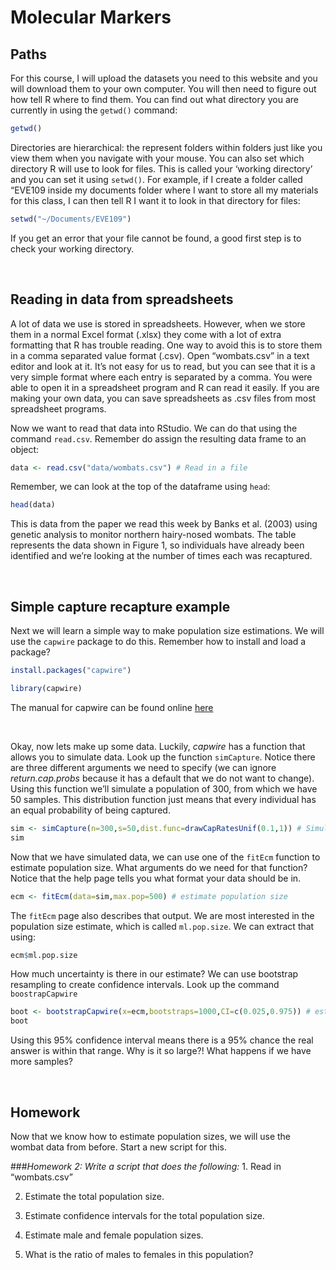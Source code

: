 # Molecular Markers

## Paths

For this course, I will upload the datasets you need to this website and you will download them to your own computer. You will then need to figure out how tell R where to find them. You can find out what directory you are currently in using the `getwd()` command:

```r
getwd()
```

Directories are hierarchical: the represent folders within folders just like you view them when you navigate with your mouse. You can also set which directory R will use to look for files. This is called your 'working directory' and you can set it using `setwd()`. For example, if I create a folder called "EVE109 inside my documents folder where I want to store all my materials for this class, I can then tell R I want it to look in that directory for files:
```r
setwd("~/Documents/EVE109")
```

If you get an error that your file cannot be found, a good first step is to check your working directory.

&nbsp;
&nbsp;
&nbsp;

## Reading in data from spreadsheets

A lot of data we use is stored in spreadsheets. However, when we store them in a normal Excel format (.xlsx) they come with a lot of extra formatting that R has trouble reading. One way to avoid this is to store them in a comma separated value format (.csv). Open "wombats.csv" in a text editor and look at it. It's not easy for us to read, but you can see that it is a very simple format where each entry is separated by a comma. You were able to open it in a spreadsheet program and R can read it easily. If you are making your own data, you can save spreadsheets as .csv files from most spreadsheet programs.

Now we want to read that data into RStudio. We can do that using the command `read.csv`. Remember do assign the resulting data frame to an object:

```r
data <- read.csv("data/wombats.csv") # Read in a file
```

Remember, we can look at the top of the dataframe using `head`:
```r
head(data)
```

This is data from the paper we read this week by Banks et al. (2003) using genetic analysis to monitor northern hairy-nosed wombats. The table represents the data shown in Figure 1, so individuals have already been identified and we're looking at the number of times each was recaptured.

&nbsp;
&nbsp;
&nbsp;

## Simple capture recapture example

Next we will learn a simple way to make population size estimations. We will use the `capwire` package to do this. Remember how to install and load a package?

```r
install.packages("capwire")
```

```r
library(capwire)
```

The manual for capwire can be found online [here](https://cran.r-project.org/web/packages/capwire/capwire.pdf)

&nbsp;

Okay, now lets make up some data. Luckily, *capwire* has a function that allows you to simulate data. Look up the function `simCapture`. Notice there are three different arguments we need to specify (we can ignore *return.cap.probs* because it has a default that we do not want to change). Using this function we'll simulate a population of 300, from which we have 50 samples. This distribution function just means that every individual has an equal probability of being captured.

```r
sim <- simCapture(n=300,s=50,dist.func=drawCapRatesUnif(0.1,1)) # Simulate capture data
sim
```

Now that we have simulated data, we can use one of the `fitEcm` function to estimate population size. What arguments do we need for that function? Notice that the help page tells you what format your data should be in.

```r
ecm <- fitEcm(data=sim,max.pop=500) # estimate population size
```

The `fitEcm` page also describes that output. We are most interested in the population size estimate, which is called `ml.pop.size`. We can extract that using:

```r
ecm$ml.pop.size
```

How much uncertainty is there in our estimate? We can use bootstrap resampling to create confidence intervals. Look up the command `boostrapCapwire`
```r
boot <- bootstrapCapwire(x=ecm,bootstraps=1000,CI=c(0.025,0.975)) # estimate confidence intervals
boot
```
Using this 95% confidence interval means there is a 95% chance the real answer is within that range. Why is it so large?! What happens if we have more samples?

&nbsp;
&nbsp;
&nbsp;

## Homework

Now that we know how to estimate population sizes, we will use the wombat data from before. Start a new script for this.

###*Homework 2: Write a script that does the following:*
1. Read in "wombats.csv"

2. Estimate the total population size.

3. Estimate confidence intervals for the total population size.

4. Estimate male and female population sizes.

5. What is the ratio of males to females in this population?
